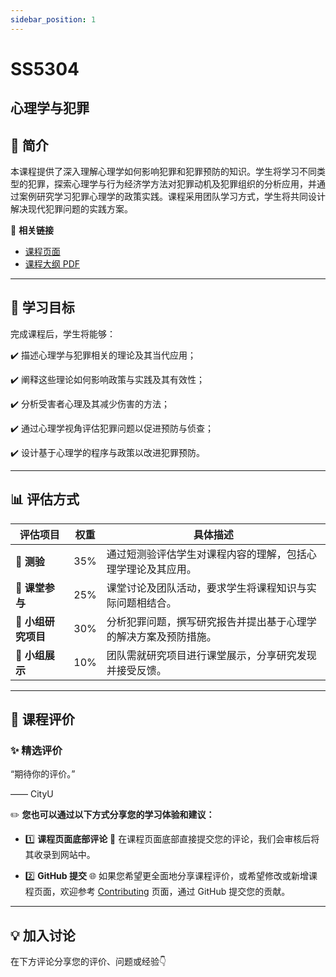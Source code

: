 ```yaml
---
sidebar_position: 1
---
```


# SS5304
## 心理学与犯罪

## **📘 简介**
本课程提供了深入理解心理学如何影响犯罪和犯罪预防的知识。学生将学习不同类型的犯罪，探索心理学与行为经济学方法对犯罪动机及犯罪组织的分析应用，并通过案例研究学习犯罪心理学的政策实践。课程采用团队学习方式，学生将共同设计解决现代犯罪问题的实践方案。

🔗 **相关链接**
- [课程页面](https://www.cityu.edu.hk/catalogue/pg/202526/course/SS5304.htm)
- [课程大纲 PDF](https://www.cityu.edu.hk/catalogue/pg/202526/course/SS5304.pdf)

---

## **🎯 学习目标**

完成课程后，学生将能够：

✔️ 描述心理学与犯罪相关的理论及其当代应用；

✔️ 阐释这些理论如何影响政策与实践及其有效性；

✔️ 分析受害者心理及其减少伤害的方法；

✔️ 通过心理学视角评估犯罪问题以促进预防与侦查；

✔️ 设计基于心理学的程序与政策以改进犯罪预防。

---

## **📊 评估方式**

| **评估项目**             | **权重** | **具体描述**                                                                                       |
|------------------------|---------|---------------------------------------------------------------------------------------------------|
| **📝 测验**             | 35%     | 通过短测验评估学生对课程内容的理解，包括心理学理论及其应用。                                              |
| **💬 课堂参与**          | 25%     | 课堂讨论及团队活动，要求学生将课程知识与实际问题相结合。                                                  |
| **📄 小组研究项目**        | 30%     | 分析犯罪问题，撰写研究报告并提出基于心理学的解决方案及预防措施。                                             |
| **🎤 小组展示**          | 10%     | 团队需就研究项目进行课堂展示，分享研究发现并接受反馈。                                                    |

---

## **💬 课程评价**

### ✨ **精选评价**
<div className={commentStyles.commentBox}>
    <p className={commentStyles.commentText}>
        “期待你的评价。”
    </p>
    <p className={commentStyles.commentAuthor}>—— CityU</p>
</div>

✏️ **您也可以通过以下方式分享您的学习体验和建议：**

- 1️⃣ **课程页面底部评论**
💬 在课程页面底部直接提交您的评论，我们会审核后将其收录到网站中。

- 2️⃣ **GitHub 提交**
🌐 如果您希望更全面地分享课程评价，或希望修改或新增课程页面，欢迎参考 [Contributing](/contributing) 页面，通过 GitHub 提交您的贡献。

---

## **💡 加入讨论**

在下方评论分享您的评价、问题或经验👇
<Utterances />
